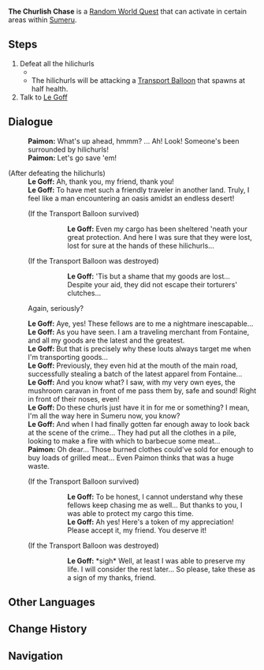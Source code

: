 {{stub|More locations, if any}}
{{Quest Infobox
|image          = The Churlish Chase.png
|type           = World
|group          = Random World
|summary        = <!-- editor written summary. quest description goes to dialogue -->
|characters     = Le Goff; Paimon; Traveler
|startLocation  = [[Ardravi Valley]], [[Sumeru]]
|startLocation2 = [[Ashavan Realm]], Sumeru
|startLocation3 = [[Avidya Forest]], Sumeru
|startLocation4 = [[Gandha Hill]], Sumeru
|region         = Sumeru
|other          = 
*AR-Dependent Rewards
}}
'''The Churlish Chase''' is a [[Random World Quest]] that can activate in certain areas within [[Sumeru]].

==Steps==
#Defeat all the hilichurls
#*{{Enemy|Hilichurl Fighter|x=3}}
#*The hilichurls will be attacking a [[Transport Balloon]] that spawns at half health.
#Talk to [[Le Goff]]

==Dialogue==
{{Dialogue start}}
{{Quest Description|Le Goff, a merchant transporting goods, is being robbed by the hilichurls. He is in urgent need of help...}}
:'''Paimon:''' What's up ahead, hmmm? ... Ah! Look! Someone's been surrounded by hilichurls!
:'''Paimon:''' Let's go save 'em!

;(After defeating the hilichurls)
:'''Le Goff:''' Ah, thank you, my friend, thank you!
:'''Le Goff:''' To have met such a friendly traveler in another land. Truly, I feel like a man encountering an oasis amidst an endless desert!
:;(If the Transport Balloon survived)
:::'''Le Goff:''' Even my cargo has been sheltered 'neath your great protection. And here I was sure that they were lost, lost for sure at the hands of these hilichurls...
:;(If the Transport Balloon was destroyed)
:::'''Le Goff:''' 'Tis but a shame that my goods are lost... Despite your aid, they did not escape their torturers' clutches...
:{{DIcon}} Again, seriously?
:'''Le Goff:''' Aye, yes! These fellows are to me a nightmare inescapable...
:'''Le Goff:''' As you have seen. I am a traveling merchant from Fontaine, and all my goods are the latest and the greatest.
:'''Le Goff:''' But that is precisely why these louts always target me when I'm transporting goods...
:'''Le Goff:''' Previously, they even hid at the mouth of the main road, successfully stealing a batch of the latest apparel from Fontaine...
:'''Le Goff:''' And you know what? I saw, with my very own eyes, the mushroom caravan in front of me pass them by, safe and sound! Right in front of their noses, even!
:'''Le Goff:''' Do these churls just have it in for me or something? I mean, I'm all the way here in Sumeru now, you know?
:'''Le Goff:''' And when I had finally gotten far enough away to look back at the scene of the crime... They had put all the clothes in a pile, looking to make a fire with which to barbecue some meat...
:'''Paimon:''' Oh dear... Those burned clothes could've sold for enough to buy loads of grilled meat... Even Paimon thinks that was a huge waste.
:;(If the Transport Balloon survived)
:::'''Le Goff:''' To be honest, I cannot understand why these fellows keep chasing me as well... But thanks to you, I was able to protect my cargo this time.
:::'''Le Goff:''' Ah yes! Here's a token of my appreciation! Please accept it, my friend. You deserve it!
:;(If the Transport Balloon was destroyed)
:::'''Le Goff:''' *sigh* Well, at least I was able to preserve my life. I will consider the rest later... So please, take these as a sign of my thanks, friend.
{{Dialogue end}}

==Other Languages==
{{Other Languages
|en      = The Churlish Chase
|zhs     = 丘丘人的穷追不舍
|zhs_rm  = Qiūqiū-rén de Qióngzhuībùshě
|zht     = 丘丘人的窮追不捨
|zht_rm  = Qiūqiū-rén de Qióngzhuībùshě
|zh_tl   = 
|ja      = ヒルチャールの追い詰め
|ja_rm   = Hiruchaaru no Oitsume
|ja_tl   = Cornering Hilichurls
|ko      = 츄츄족의 끈질긴 추격
|ko_rm   = Chyuchyujok-ui Kkeunjilgin Chugyeok
|ko_tl   = The Hilichurls' Persistent Chase
|es      = La persecución de los Hilichurls
|es_tl   = The Hilichurl's Persecution
|fr      = Persécution des Brutocollinus
|fr_tl   = Hilichurl Persecution
|ru      = Неустанная погоня за хиличурлами
|ru_tl   = The Restless Chase after Hilichurls
|th      = Hilichurl ที่ไม่ลดละ
|th_rm   = 
|th_tl   = 
|vi      = Hilichurl Đeo Bám
|vi_tl   = 
|de      = Verfolgung der Hilichurle
|de_tl   = Hilichurl Persecution
|id      = Dikejar Hilichurl
|id_tl   = Chased by Hilichurls
|pt      = Perseguição Hilichurl
|pt_tl   = Hilichurl Persecution
|tr      = Dağ Yabanilerinin Kovalamacası
|tr_tl   = 
|it      = L'inseguimento degli Hilichurl
|it_tl   = 
}}

==Change History==
{{Change History|3.0}}

==Navigation==
{{Quests by Type Navbox|type=Random World Quests}}